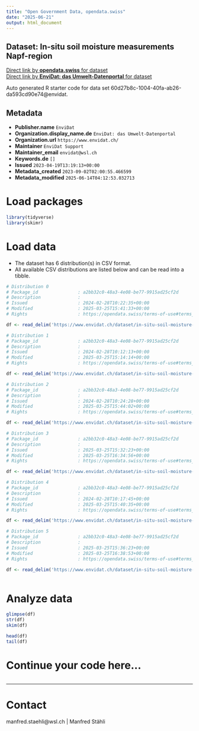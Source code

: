 ```yaml
---
title: "Open Government Data, opendata.swiss"
date: "2025-06-21"
output: html_document
---
```


## Dataset: In-situ soil moisture measurements Napf-region



[Direct link by **opendata.swiss** for dataset](https://opendata.swiss/de/dataset/in-situ-soil-moisture-measurements-napf-region-2019-2022)<br>
[Direct link by **EnviDat: das Umwelt-Datenportal** for dataset](https://www.envidat.ch/#/metadata/in-situ-soil-moisture-measurements-napf-region-from-2019)

Auto generated R starter code for data set 60d27b8c-1004-40fa-ab26-da593cd90e74@envidat.

## Metadata

- **Publisher.name** `EnviDat`
- **Organization.display_name.de** `EnviDat: das Umwelt-Datenportal`
- **Organization.url** `https://www.envidat.ch/`
- **Maintainer** `EnviDat Support`
- **Maintainer_email** `envidat@wsl.ch`
- **Keywords.de** `[]`
- **Issued** `2023-04-19T13:19:13+00:00`
- **Metadata_created** `2023-09-02T02:00:55.466599`
- **Metadata_modified** `2025-06-14T04:12:53.032713`


# Load packages

```r

library(tidyverse)
library(skimr)

```

# Load data

-   The dataset has 6 distribution(s) in CSV format.
-   All available CSV distributions are listed below and can be read into a tibble.

```r

# Distribution 0
# Package_id               : a2bb32c0-48a3-4e08-be77-9915ad25cf2d
# Description              : 
# Issued                   : 2024-02-28T10:22:35+00:00
# Modified                 : 2025-03-25T15:41:33+00:00
# Rights                   : https://opendata.swiss/terms-of-use#terms_by

df <- read_delim('https://www.envidat.ch/dataset/in-situ-soil-moisture-measurements-napf-region-from-2019/resource/049e1401-6dbe-4c5b-b399-f5dac82deff2')

# Distribution 1
# Package_id               : a2bb32c0-48a3-4e08-be77-9915ad25cf2d
# Description              : 
# Issued                   : 2024-02-28T10:12:13+00:00
# Modified                 : 2025-03-25T15:14:14+00:00
# Rights                   : https://opendata.swiss/terms-of-use#terms_by

df <- read_delim('https://www.envidat.ch/dataset/in-situ-soil-moisture-measurements-napf-region-from-2019/resource/526d9589-dbbd-4e7c-99f5-3f399c139840')

# Distribution 2
# Package_id               : a2bb32c0-48a3-4e08-be77-9915ad25cf2d
# Description              : 
# Issued                   : 2024-02-28T10:24:28+00:00
# Modified                 : 2025-03-25T15:44:02+00:00
# Rights                   : https://opendata.swiss/terms-of-use#terms_by

df <- read_delim('https://www.envidat.ch/dataset/in-situ-soil-moisture-measurements-napf-region-from-2019/resource/00b3d08d-369e-421e-8b0a-09a874211b1b')

# Distribution 3
# Package_id               : a2bb32c0-48a3-4e08-be77-9915ad25cf2d
# Description              : 
# Issued                   : 2025-03-25T15:32:23+00:00
# Modified                 : 2025-03-25T16:34:56+00:00
# Rights                   : https://opendata.swiss/terms-of-use#terms_by

df <- read_delim('https://www.envidat.ch/dataset/in-situ-soil-moisture-measurements-napf-region-from-2019/resource/49ea6359-5735-42fd-adea-2db3ce46328d')

# Distribution 4
# Package_id               : a2bb32c0-48a3-4e08-be77-9915ad25cf2d
# Description              : 
# Issued                   : 2024-02-28T10:17:45+00:00
# Modified                 : 2025-03-25T15:40:35+00:00
# Rights                   : https://opendata.swiss/terms-of-use#terms_by

df <- read_delim('https://www.envidat.ch/dataset/in-situ-soil-moisture-measurements-napf-region-from-2019/resource/80c491c1-9e97-4929-a552-c503edb83a0a')

# Distribution 5
# Package_id               : a2bb32c0-48a3-4e08-be77-9915ad25cf2d
# Description              : 
# Issued                   : 2025-03-25T15:36:23+00:00
# Modified                 : 2025-03-25T16:38:53+00:00
# Rights                   : https://opendata.swiss/terms-of-use#terms_by

df <- read_delim('https://www.envidat.ch/dataset/in-situ-soil-moisture-measurements-napf-region-from-2019/resource/ae6122ba-cbd3-4269-a140-f9d196d6046c')



```

# Analyze data

```r

glimpse(df)
str(df)
skim(df)

head(df)
tail(df)

```

# Continue your code here...

```r

```

------------------------------------------------------------------------

# Contact

manfred.staehli@wsl.ch | Manfred Stähli
